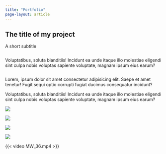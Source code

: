 ```yaml
--- 
title: "Portfolio"
page-layout: article
---
```


<section class="intro">
<h1 class="section__title section__title--intro">
The title <strong>of my project</strong>
</h1>
<p class="section__subtitle section__subtitle--intro">A short subtitle</p>
<img src="image-1.png" alt="" class="intro__img">
</section>

<div class="portfolio-item-individual">
<p>Voluptatibus, soluta blanditiis! Incidunt ea unde itaque illo molestiae eligendi sint culpa nobis voluptas sapiente voluptate, magnam ipsum eius earum?</p>
<img src="image-1.png" alt="">
<p>Lorem, ipsum dolor sit amet consectetur adipisicing elit. Saepe et amet tenetur! Fugit sequi optio corrupti fugiat ducimus consequatur incidunt?</p>
<p>Voluptatibus, soluta blanditiis! Incidunt ea unde itaque illo molestiae eligendi sint culpa nobis voluptas sapiente voluptate, magnam ipsum eius earum?</p>
</div>


::: {layout-ncol=2}

![](image-1.png)

![](image-2.png)

![](image-3.png)

![](image-4.jpg)

:::
{{< video MW_36.mp4 >}}
